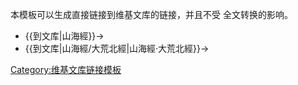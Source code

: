 本模板可以生成直接链接到维基文库的链接，并且不受 {{tl|noteTA}} 全文转换的影响。
*<nowiki>{{</nowiki>到文库|山海經<nowiki>}}</nowiki>→{{到文库|山海經}}
*<nowiki>{{</nowiki>到文库|山海經/大荒北經|山海經·大荒北經<nowiki>}}</nowiki>→{{到文库|山海經/大荒北經|山海經·大荒北經}}
[[Category:维基文库链接模板]]